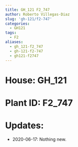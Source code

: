 ```yaml
---
title: GH_121 F2_747
author: Roberto Villegas-Diaz
slug: 'gh-121/f2-747'
categories:
  - GH121
tags:
  - F2
aliases:
  - gh_121-f2_747
  - gh-121-f2-747
  - gh121-f2747
---
```


# **House**: GH_121
# **Plant ID**: F2_747
# **Updates**: 
 - 2020-06-17: Nothing new.
